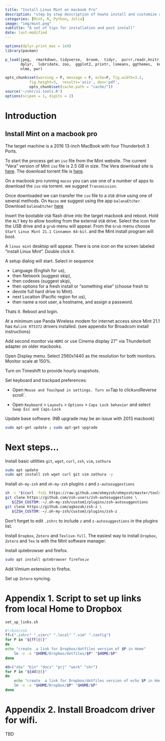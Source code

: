 ```yaml
---
title: "Install Linux Mint on macbook Pro"
description: "step by step description of howto install and customize a Mint instance for data science workflow"
categories: [Mint, R, Python, Julia]
image: "img/mint.png"
subtitle: "A set of tips for installation and post install"
date: last-modified
---
```



```r


options(dplyr.print_max = 1e9)
library(pacman)

p_load(jpeg,  rmarkdown, tidyverse,  broom,  tidyr,  purrr,readr,knitr, 
       dplyr,  lubridate, zoo,  ggplot2, printr, lsmeans, ggthemes,  knitr,
       nlme, pwr)

opts_chunk$set(warning = F, message = F, echo=F, fig.width=3.2,
	       fig.height=3,  results='asis', dev='pdf',
	       opts_chunk$set(cache.path = "cache/"))
source('~/shr/zz.tools.R')
options(scipen = 1, digits = 2)
```

# Introduction

## Install Mint on a macbook pro 

The target machine is a 2016 13-inch MacBook with four Thunderbolt 3 Ports. 

To start the process get an `iso` file from the Mint website. The current "Vera"
version of Mint `iso` file is 2.5 GB in size.
The  Vera download site is [here](https://www.linuxmint.com/edition.php?id=302).
 The download torrent file is  [here](https://www.linuxmint.com/torrents/).

On a macbook pro running `macos` you can use one of a number of apps to download the `iso` via torrent.  we
suggest `Transmission`. 

Once downloaded we can transfer  the ``iso`` file to a `USB` drive using one of
several methods.  On `Macos` we suggest using the app `balanaEtcher`. Download
`balanaEtcher` [here](https://etcher.balena.io/)

Insert the bootable `USB` flash drive into the target macbook and reboot.  Hold
the `ALT` key to allow booting from the external `USB` drive.  Select the icon
for the USB drive and a `grub` menu will appear.  From the `Grub` menu choose
`Start Linux Mint 21.1 Cinnamon 64-bit`.  and the Mint install program will
boot. 

A `linux mint` desktop will appear. There is one icon on the screen
labeled "install Linux Mint". Double click it. 

A setup dialog will start. 
Select in sequence

*	Language (English for us), 
*	then Network (suggest skip), 
*	then codexes (suggest skip), 
*	then options for a fresh install or "something else" (choose fresh to
*	devote full hard drive to Mint). 
*	next Location (Pacific region for us), 
*	then name a root user, a hostname,  and assign a password. 

Thats it. Reboot and login. 

At a minimum use Panda Wireless modem for internet access since Mint 21.1 has `Ralink RT5372` drivers installed. 
(see appendix for Broadcom install instructions) 

Add second monitor via `HDMI` or use Cinema display 27" via Thunderbolt adapter on older macbooks. 

Open Display menu. Select 2560x1440 as the resolution for both monitors. Monitor
scale at 150\%. 

Turn on Timeshift to provide hourly snapshots. 

Set keyboard and trackpad preferences: 

* Open `Mouse and Touchpad in settings. Turn on `Tap to click` and `Reverse scroll`. 

* Open `Keyboard` > `Layouts` > `Options` > `Caps Lock behavior` and select `Swap Esc and Caps-Lock`

Update base software. (NB upgrade may be an issue with 2013 macbook)
```sh
sudo apt-get update ; sudo apt-get upgrade
```

# Next steps...

Install basic utilities `git`, `wget`, `curl`, `zsh`, `vim`, `zathura`

```sh
sudo apt update
sudo apt install zsh wget curl git vim zathura -y
```

Install `oh-my-zsh`
and
`oh-my-zsh` plugins `z` and `z-autosuggestions`

```sh
sh -c "$(curl -fsSL https://raw.github.com/ohmyzsh/ohmyzsh/master/tools/install.sh)"
git clone https://github.com/zsh-users/zsh-autosuggestions \
   ${ZSH_CUSTOM:-~/.oh-my-zsh/custom}/plugins/zsh-autosuggestions
git clone https://github.com/agkozak/zsh-z \
   ${ZSH_CUSTOM:-~/.oh-my-zsh/custom}/plugins/zsh-z
```

Don't forget to edit `.zshrc` to include `z` and `z-autosuggestions` in the
plugins list. 

Install `Dropbox`, `Zotero` and `Texlive-full`. 
The easiest way to install `Dropbox`, `Zotero` and `Tex` is with the Mint software manager. 


Install qutebrowser and firefox. 
```sh
sudo apt install qutebrowser firefox;w

```
Add Vimium extension to firefox. 

Set up `Zotero` syncing. 



# Appendix 1.  Script to set up links from local Home to Dropbox

`set_up_links.sh`

```sh
#!/bin/zsh
ff=(".zshrc" ".vimrc" ".local" ".vim" ".config")
for P in "${ff[@]}"
do
echo "create  a link for Dropbox/dotfiles version of $P in Home" 
    ln -v -s "$HOME/Dropbox/dotfiles/$P" "$HOME/$P"
done

dd=("sbx" "bin" "docs" "prj" "work" "shr")
for P in "${dd[@]}"
do
    echo "create  a link for Dropbox/dotfiles version of echo $P in Home" 
    ln -v -s "$HOME/Dropbox/$P" "$HOME/$P"
done
```

# Appendix 2. Install Broadcom driver for wifi. 

TBD
